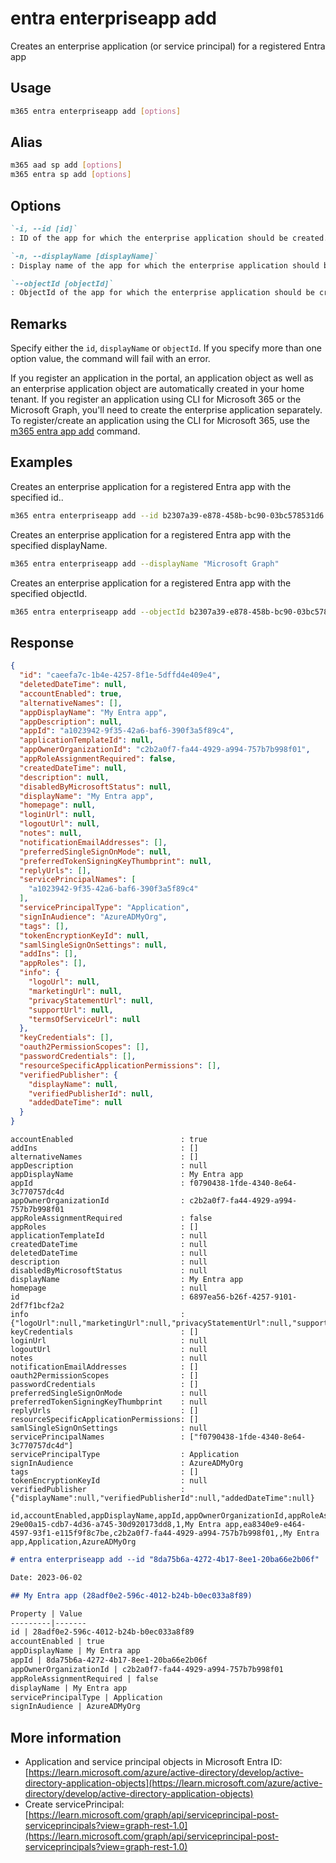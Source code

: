 
# entra enterpriseapp add

Creates an enterprise application (or service principal) for a registered Entra app

## Usage

```sh
m365 entra enterpriseapp add [options]
```

## Alias

```sh
m365 aad sp add [options]
m365 entra sp add [options]
```

## Options

```md definition-list
`-i, --id [id]`
: ID of the app for which the enterprise application should be created.

`-n, --displayName [displayName]`
: Display name of the app for which the enterprise application should be created.

`--objectId [objectId]`
: ObjectId of the app for which the enterprise application should be created.
```

<Global />

## Remarks

Specify either the `id`, `displayName` or `objectId`. If you specify more than one option value, the command will fail with an error.

If you register an application in the portal, an application object as well as an enterprise application object are automatically created in your home tenant. If you register an application using CLI for Microsoft 365 or the Microsoft Graph, you'll need to create the enterprise application separately. To register/create an application using the CLI for Microsoft 365, use the [m365 entra app add](../app/app-add.mdx) command.

## Examples

Creates an enterprise application for a registered Entra app with the specified id..

```sh
m365 entra enterpriseapp add --id b2307a39-e878-458b-bc90-03bc578531d6
```

Creates an enterprise application for a registered Entra app with the specified displayName.

```sh
m365 entra enterpriseapp add --displayName "Microsoft Graph"
```

Creates an enterprise application for a registered Entra app with the specified objectId.

```sh
m365 entra enterpriseapp add --objectId b2307a39-e878-458b-bc90-03bc578531d6
```

## Response

<Tabs>
  <TabItem value="JSON">

  ```json
  {
    "id": "caeefa7c-1b4e-4257-8f1e-5dffd4e409e4",
    "deletedDateTime": null,
    "accountEnabled": true,
    "alternativeNames": [],
    "appDisplayName": "My Entra app",
    "appDescription": null,
    "appId": "a1023942-9f35-42a6-baf6-390f3a5f89c4",
    "applicationTemplateId": null,
    "appOwnerOrganizationId": "c2b2a0f7-fa44-4929-a994-757b7b998f01",
    "appRoleAssignmentRequired": false,
    "createdDateTime": null,
    "description": null,
    "disabledByMicrosoftStatus": null,
    "displayName": "My Entra app",
    "homepage": null,
    "loginUrl": null,
    "logoutUrl": null,
    "notes": null,
    "notificationEmailAddresses": [],
    "preferredSingleSignOnMode": null,
    "preferredTokenSigningKeyThumbprint": null,
    "replyUrls": [],
    "servicePrincipalNames": [
      "a1023942-9f35-42a6-baf6-390f3a5f89c4"
    ],
    "servicePrincipalType": "Application",
    "signInAudience": "AzureADMyOrg",
    "tags": [],
    "tokenEncryptionKeyId": null,
    "samlSingleSignOnSettings": null,
    "addIns": [],
    "appRoles": [],
    "info": {
      "logoUrl": null,
      "marketingUrl": null,
      "privacyStatementUrl": null,
      "supportUrl": null,
      "termsOfServiceUrl": null
    },
    "keyCredentials": [],
    "oauth2PermissionScopes": [],
    "passwordCredentials": [],
    "resourceSpecificApplicationPermissions": [],
    "verifiedPublisher": {
      "displayName": null,
      "verifiedPublisherId": null,
      "addedDateTime": null
    }
  }
  ```

  </TabItem>
  <TabItem value="Text">

  ```text
  accountEnabled                        : true
  addIns                                : []
  alternativeNames                      : []
  appDescription                        : null
  appDisplayName                        : My Entra app
  appId                                 : f0790438-1fde-4340-8e64-3c770757dc4d
  appOwnerOrganizationId                : c2b2a0f7-fa44-4929-a994-757b7b998f01
  appRoleAssignmentRequired             : false
  appRoles                              : []
  applicationTemplateId                 : null
  createdDateTime                       : null
  deletedDateTime                       : null
  description                           : null
  disabledByMicrosoftStatus             : null
  displayName                           : My Entra app
  homepage                              : null
  id                                    : 6897ea56-b26f-4257-9101-2df7f1bcf2a2
  info                                  : {"logoUrl":null,"marketingUrl":null,"privacyStatementUrl":null,"supportUrl":null,"termsOfServiceUrl":null}
  keyCredentials                        : []
  loginUrl                              : null
  logoutUrl                             : null
  notes                                 : null
  notificationEmailAddresses            : []
  oauth2PermissionScopes                : []
  passwordCredentials                   : []
  preferredSingleSignOnMode             : null
  preferredTokenSigningKeyThumbprint    : null
  replyUrls                             : []
  resourceSpecificApplicationPermissions: []
  samlSingleSignOnSettings              : null
  servicePrincipalNames                 : ["f0790438-1fde-4340-8e64-3c770757dc4d"]
  servicePrincipalType                  : Application
  signInAudience                        : AzureADMyOrg
  tags                                  : []
  tokenEncryptionKeyId                  : null
  verifiedPublisher                     : {"displayName":null,"verifiedPublisherId":null,"addedDateTime":null}
  ```

  </TabItem>
  <TabItem value="CSV">

  ```csv
  id,accountEnabled,appDisplayName,appId,appOwnerOrganizationId,appRoleAssignmentRequired,displayName,servicePrincipalType,signInAudience
  29e00a15-cdb7-4d36-a745-30d920173dd8,1,My Entra app,ea8340e9-e464-4597-93f1-e115f9f8c7be,c2b2a0f7-fa44-4929-a994-757b7b998f01,,My Entra app,Application,AzureADMyOrg
  ```

  </TabItem>
  <TabItem value="Markdown">

  ```md
  # entra enterpriseapp add --id "8da75b6a-4272-4b17-8ee1-20ba66e2b06f"

  Date: 2023-06-02

  ## My Entra app (28adf0e2-596c-4012-b24b-b0ec033a8f89)

  Property | Value
  ---------|-------
  id | 28adf0e2-596c-4012-b24b-b0ec033a8f89
  accountEnabled | true
  appDisplayName | My Entra app
  appId | 8da75b6a-4272-4b17-8ee1-20ba66e2b06f
  appOwnerOrganizationId | c2b2a0f7-fa44-4929-a994-757b7b998f01
  appRoleAssignmentRequired | false
  displayName | My Entra app
  servicePrincipalType | Application
  signInAudience | AzureADMyOrg
  ```

  </TabItem>
</Tabs>

## More information

- Application and service principal objects in Microsoft Entra ID: [https://learn.microsoft.com/azure/active-directory/develop/active-directory-application-objects](https://learn.microsoft.com/azure/active-directory/develop/active-directory-application-objects)
- Create servicePrincipal: [https://learn.microsoft.com/graph/api/serviceprincipal-post-serviceprincipals?view=graph-rest-1.0](https://learn.microsoft.com/graph/api/serviceprincipal-post-serviceprincipals?view=graph-rest-1.0)
